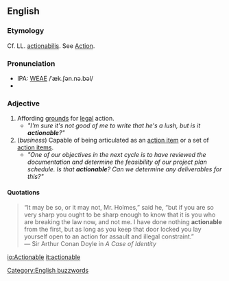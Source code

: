 ==English==
===Etymology===
Cf. LL. [[actionabilis]]. See  [[Action]].

===Pronunciation===
*IPA: [[WEAE]] /ˈæk.ʃən.nə.bəl/
*{{audio|en-us-actionable.ogg|Audio (US)}}

===Adjective===

# Affording [[grounds]] for [[legal]] action.
#* ''"I'm sure it's not good of me to write that he's a lush, but is it '''actionable'''?"''
# (''business'') Capable of being articulated as an [[action item]] or a set of [[action items]].
#* ''"One of our objectives in the next cycle is to have reviewed the documentation and determine the feasibility of our project plan schedule.  Is that '''actionable'''?  Can we determine any deliverables for this?"''

====Quotations====
<BLOCKQUOTE>
&ldquo;It may be so, or it may not, Mr. Holmes,&rdquo; said he, &ldquo;but if you
are so very sharp you ought to be sharp enough to know that it is
you who are breaking the law now, and not me. I have done nothing
<B>actionable</B> from the first, but as long as you keep that door
locked you lay yourself open to an action for assault and illegal
constraint.&rdquo;<BR>
&mdash;  Sir Arthur Conan Doyle in ''A Case of Identity''
</blockquote>

[[Category:English buzzwords]]

[[io:Actionable]]
[[it:actionable]]